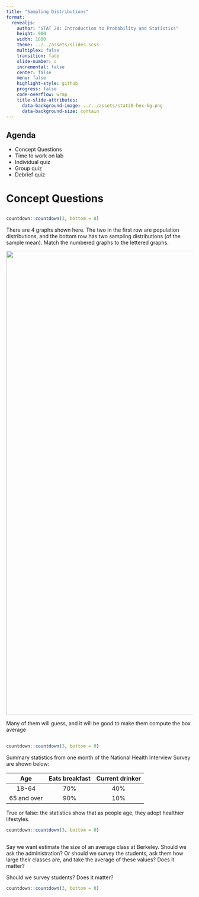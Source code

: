 ```yaml
---
title: "Sampling Distributions"
format:
  revealjs:
    author: "STAT 20: Introduction to Probability and Statistics"
    height: 900
    width: 1600
    theme: ../../assets/slides.scss
    multiplex: false
    transition: fade
    slide-number: c
    incremental: false
    center: false
    menu: false
    highlight-style: github
    progress: false
    code-overflow: wrap
    title-slide-attributes:
      data-background-image: ../../assets/stat20-hex-bg.png
      data-background-size: contain
---
```


## Agenda

- Concept Questions
- Time to work on lab
- Individual quiz
- Group quiz
- Debrief quiz

# Concept Questions

##

```r
countdown::countdown(3, bottom = 0)
```



:::{.poll}
There are 4 graphs shown here. The two in the first row are  population distributions, and the bottom row has two sampling distributions (of the sample mean). Match the numbered graphs to the lettered graphs.
:::

![](images/cq1.png){fig-align=center width=1250}

:::{.notes}
Many of them will guess, and it will be 
good to make them compute the box average
:::


##


```r
countdown::countdown(3, bottom = 0)
```

Summary statistics from one month of the National Health Interview Survey are shown below:

<center>

|    Age | Eats breakfast | Current drinker |
|:---------:|:---------------------:|:---------------------:|
|18-64| 70% | 40% |
| 65 and over | 90% | 10% |
</center>

:::{.poll}
True or false: the statistics show that as people age, they adopt healthier lifestyles.
:::

```r
countdown::countdown(3, bottom = 0)
```


##

Say we want estimate the size of an average class at Berkeley. Should we ask the administration?  Or should we survey the students, ask them how large their classes are, and take the average of these values? Does it matter?

:::{.poll}
Should we survey students? Does it matter?
:::

```r
countdown::countdown(3, bottom = 0)
```

